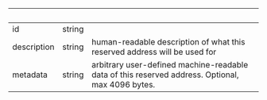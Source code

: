 
| &nbsp;      | &nbsp; | &nbsp;                                                                                           |
| ----------- | ------ | ------------------------------------------------------------------------------------------------ |
| id          | string |                                                                                                  |
| description | string | human-readable description of what this reserved address will be used for                        |
| metadata    | string | arbitrary user-defined machine-readable data of this reserved address. Optional, max 4096 bytes. |
